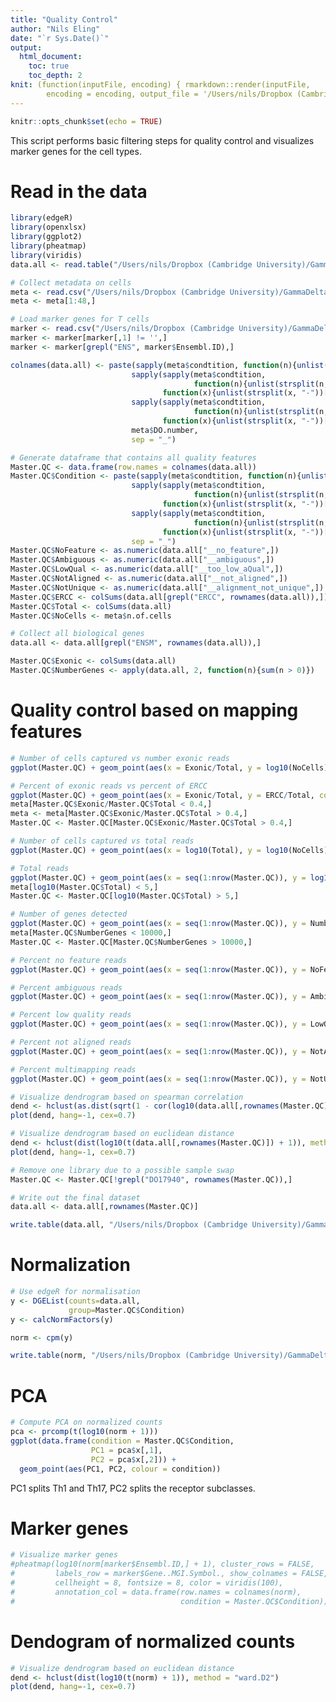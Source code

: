 ```yaml
---
title: "Quality Control"
author: "Nils Eling"
date: "`r Sys.Date()`"
output: 
  html_document:
    toc: true
    toc_depth: 2
knit: (function(inputFile, encoding) { rmarkdown::render(inputFile, 
        encoding = encoding, output_file = '/Users/nils/Dropbox (Cambridge University)/GammaDelta/Analysis/Preprocessing/QualityControl.html') })
---
```


```r
knitr::opts_chunk$set(echo = TRUE)
```

This script performs basic filtering steps for quality control and visualizes marker genes for the cell types.

# Read in the data

```r
library(edgeR)
library(openxlsx)
library(ggplot2)
library(pheatmap)
library(viridis)
data.all <- read.table("/Users/nils/Dropbox (Cambridge University)/GammaDelta/Analysis/Data/GammaDelta_all.txt", sep = "\t", header = TRUE)

# Collect metadata on cells
meta <- read.csv("/Users/nils/Dropbox (Cambridge University)/GammaDelta/Analysis/Data/Metadata.csv", stringsAsFactors = FALSE)
meta <- meta[1:48,]

# Load marker genes for T cells
marker <- read.csv("/Users/nils/Dropbox (Cambridge University)/GammaDelta/Analysis/Data/Genelist.csv", stringsAsFactors = FALSE)
marker <- marker[marker[,1] != '',]
marker <- marker[grepl("ENS", marker$Ensembl.ID),]

colnames(data.all) <- paste(sapply(meta$condtition, function(n){unlist(strsplit(n, " "))[1]}),
                           sapply(sapply(meta$condtition, 
                                         function(n){unlist(strsplit(n, " "))[2]}), 
                                  function(x){unlist(strsplit(x, "-"))[1]}),
                           sapply(sapply(meta$condtition, 
                                         function(n){unlist(strsplit(n, " "))[2]}), 
                                  function(x){unlist(strsplit(x, "-"))[2]}),
                           meta$DO.number,
                           sep = "_")

# Generate dataframe that contains all quality features
Master.QC <- data.frame(row.names = colnames(data.all))
Master.QC$Condition <- paste(sapply(meta$condtition, function(n){unlist(strsplit(n, " "))[1]}),
                           sapply(sapply(meta$condtition, 
                                         function(n){unlist(strsplit(n, " "))[2]}), 
                                  function(x){unlist(strsplit(x, "-"))[1]}),
                           sapply(sapply(meta$condtition, 
                                         function(n){unlist(strsplit(n, " "))[2]}), 
                                  function(x){unlist(strsplit(x, "-"))[2]}),
                           sep = "_")
Master.QC$NoFeature <- as.numeric(data.all["__no_feature",])
Master.QC$Ambiguous <- as.numeric(data.all["__ambiguous",])
Master.QC$LowQual <- as.numeric(data.all["__too_low_aQual",])
Master.QC$NotAligned <- as.numeric(data.all["__not_aligned",])
Master.QC$NotUnique <- as.numeric(data.all["__alignment_not_unique",])
Master.QC$ERCC <- colSums(data.all[grepl("ERCC", rownames(data.all)),])
Master.QC$Total <- colSums(data.all)
Master.QC$NoCells <- meta$n.of.cells

# Collect all biological genes
data.all <- data.all[grepl("ENSM", rownames(data.all)),]

Master.QC$Exonic <- colSums(data.all)
Master.QC$NumberGenes <- apply(data.all, 2, function(n){sum(n > 0)})
```

# Quality control based on mapping features

```r
# Number of cells captured vs number exonic reads
ggplot(Master.QC) + geom_point(aes(x = Exonic/Total, y = log10(NoCells), colour = Condition))

# Percent of exonic reads vs percent of ERCC
ggplot(Master.QC) + geom_point(aes(x = Exonic/Total, y = ERCC/Total, colour = Condition))
meta[Master.QC$Exonic/Master.QC$Total < 0.4,]
meta <- meta[Master.QC$Exonic/Master.QC$Total > 0.4,]
Master.QC <- Master.QC[Master.QC$Exonic/Master.QC$Total > 0.4,]

# Number of cells captured vs total reads
ggplot(Master.QC) + geom_point(aes(x = log10(Total), y = log10(NoCells), colour = Condition))

# Total reads
ggplot(Master.QC) + geom_point(aes(x = seq(1:nrow(Master.QC)), y = log10(Total), colour = Condition))
meta[log10(Master.QC$Total) < 5,]
Master.QC <- Master.QC[log10(Master.QC$Total) > 5,]

# Number of genes detected
ggplot(Master.QC) + geom_point(aes(x = seq(1:nrow(Master.QC)), y = NumberGenes, colour = Condition))
meta[Master.QC$NumberGenes < 10000,]
Master.QC <- Master.QC[Master.QC$NumberGenes > 10000,]

# Percent no feature reads
ggplot(Master.QC) + geom_point(aes(x = seq(1:nrow(Master.QC)), y = NoFeature/Total, colour = Condition))

# Percent ambiguous reads
ggplot(Master.QC) + geom_point(aes(x = seq(1:nrow(Master.QC)), y = Ambiguous/Total, colour = Condition))

# Percent low quality reads
ggplot(Master.QC) + geom_point(aes(x = seq(1:nrow(Master.QC)), y = LowQual/Total, colour = Condition))

# Percent not aligned reads
ggplot(Master.QC) + geom_point(aes(x = seq(1:nrow(Master.QC)), y = NotAligned/Total, colour = Condition))

# Percent multimapping reads
ggplot(Master.QC) + geom_point(aes(x = seq(1:nrow(Master.QC)), y = NotUnique/Total, colour = Condition))

# Visualize dendrogram based on spearman correlation
dend <- hclust(as.dist(sqrt(1 - cor(log10(data.all[,rownames(Master.QC)] + 1), method = "pearson"))/2), method = "ward.D2")
plot(dend, hang=-1, cex=0.7)

# Visualize dendrogram based on euclidean distance
dend <- hclust(dist(log10(t(data.all[,rownames(Master.QC)]) + 1)), method = "ward.D2")
plot(dend, hang=-1, cex=0.7)

# Remove one library due to a possible sample swap
Master.QC <- Master.QC[!grepl("DO17940", rownames(Master.QC)),]
```

```r
# Write out the final dataset
data.all <- data.all[,rownames(Master.QC)]

write.table(data.all, "/Users/nils/Dropbox (Cambridge University)/GammaDelta/Analysis/Data/FilteredCounts.txt", sep = "\t")
```

# Normalization

```r
# Use edgeR for normalisation
y <- DGEList(counts=data.all,
             group=Master.QC$Condition)
y <- calcNormFactors(y)

norm <- cpm(y)

write.table(norm, "/Users/nils/Dropbox (Cambridge University)/GammaDelta/Analysis/Data/NormCounts.txt", sep = "\t")
```

# PCA

```r
# Compute PCA on normalized counts
pca <- prcomp(t(log10(norm + 1)))
ggplot(data.frame(condition = Master.QC$Condition,
                  PC1 = pca$x[,1],
                  PC2 = pca$x[,2])) +
  geom_point(aes(PC1, PC2, colour = condition))
```

PC1 splits Th1 and Th17, PC2 splits the receptor subclasses.

# Marker genes

```r
# Visualize marker genes
#pheatmap(log10(norm[marker$Ensembl.ID,] + 1), cluster_rows = FALSE, 
#         labels_row = marker$Gene..MGI.Symbol., show_colnames = FALSE,
#         cellheight = 8, fontsize = 8, color = viridis(100),
#         annotation_col = data.frame(row.names = colnames(norm),
#                                     condition = Master.QC$Condition))

```

# Dendogram of normalized counts

```r
# Visualize dendrogram based on euclidean distance
dend <- hclust(dist(log10(t(norm) + 1)), method = "ward.D2")
plot(dend, hang=-1, cex=0.7)
```